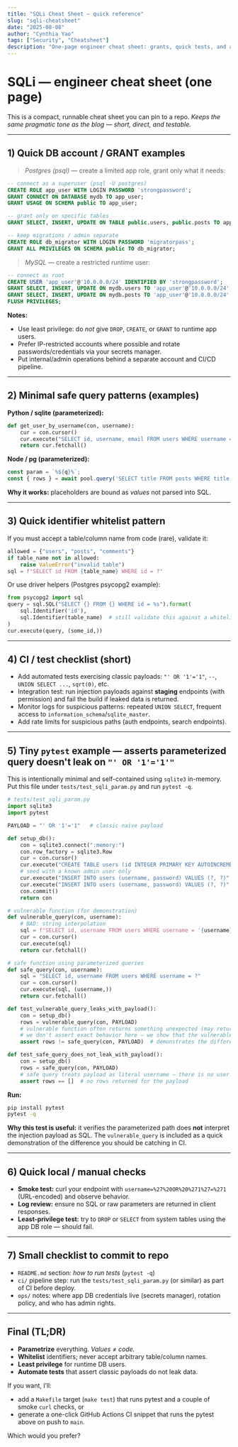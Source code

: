 ```yaml
---
title: "SQLi Cheat Sheet — quick reference"
slug: "sqli-cheatsheet"
date: "2025-08-08"
author: "Cynthia Yao"
tags: ["Security", "Cheatsheet"]
description: "One-page engineer cheat sheet: grants, quick tests, and a tiny pytest that checks a parameterized query doesn't leak on a classic payload."
---
```


# SQLi — engineer cheat sheet (one page)

This is a compact, runnable cheat sheet you can pin to a repo. *Keeps the same pragmatic tone as the blog — short, direct, and testable.*

---

## 1) Quick DB account / GRANT examples

> *Postgres (psql)* — create a limited app role, grant only what it needs:

```sql
-- connect as a superuser (psql -U postgres)
CREATE ROLE app_user WITH LOGIN PASSWORD 'strongpassword';
GRANT CONNECT ON DATABASE mydb TO app_user;
GRANT USAGE ON SCHEMA public TO app_user;

-- grant only on specific tables
GRANT SELECT, INSERT, UPDATE ON TABLE public.users, public.posts TO app_user;

-- keep migrations / admin separate
CREATE ROLE db_migrator WITH LOGIN PASSWORD 'migratorpass';
GRANT ALL PRIVILEGES ON SCHEMA public TO db_migrator;
````

> *MySQL* — create a restricted runtime user:

```sql
-- connect as root
CREATE USER 'app_user'@'10.0.0.0/24' IDENTIFIED BY 'strongpassword';
GRANT SELECT, INSERT, UPDATE ON mydb.users TO 'app_user'@'10.0.0.0/24';
GRANT SELECT, INSERT, UPDATE ON mydb.posts TO 'app_user'@'10.0.0.0/24';
FLUSH PRIVILEGES;
```

**Notes:**

* Use least privilege: do *not* give `DROP`, `CREATE`, or `GRANT` to runtime app users.
* Prefer IP-restricted accounts where possible and rotate passwords/credentials via your secrets manager.
* Put internal/admin operations behind a separate account and CI/CD pipeline.

---

## 2) Minimal safe query patterns (examples)

**Python / sqlite (parameterized):**

```py
def get_user_by_username(con, username):
    cur = con.cursor()
    cur.execute("SELECT id, username, email FROM users WHERE username = ?", (username,))
    return cur.fetchall()
```

**Node / pg (parameterized):**

```js
const param = `%${q}%`;
const { rows } = await pool.query('SELECT title FROM posts WHERE title LIKE $1', [param]);
```

**Why it works:** placeholders are bound as *values* not parsed into SQL.

---

## 3) Quick identifier whitelist pattern

If you must accept a table/column name from code (rare), validate it:

```py
allowed = {"users", "posts", "comments"}
if table_name not in allowed:
    raise ValueError("invalid table")
sql = f"SELECT id FROM {table_name} WHERE id = ?"
```

Or use driver helpers (Postgres psycopg2 example):

```py
from psycopg2 import sql
query = sql.SQL("SELECT {} FROM {} WHERE id = %s").format(
    sql.Identifier('id'),
    sql.Identifier(table_name)  # still validate this against a whitelist
)
cur.execute(query, (some_id,))
```

---

## 4) CI / test checklist (short)

* Add automated tests exercising classic payloads: `"' OR '1'='1"`, `--`, `UNION SELECT ...`, `sqrt(0)`, etc.
* Integration test: run injection payloads against **staging** endpoints (with permission) and fail the build if leaked data is returned.
* Monitor logs for suspicious patterns: repeated `UNION SELECT`, frequent access to `information_schema`/`sqlite_master`.
* Add rate limits for suspicious paths (auth endpoints, search endpoints).

---

## 5) Tiny `pytest` example — asserts parameterized query doesn't leak on `"' OR '1'='1'"`

This is intentionally minimal and self-contained using `sqlite3` in-memory. Put this file under `tests/test_sqli_param.py` and run `pytest -q`.

```py
# tests/test_sqli_param.py
import sqlite3
import pytest

PAYLOAD = "' OR '1'='1"   # classic naive payload

def setup_db():
    con = sqlite3.connect(":memory:")
    con.row_factory = sqlite3.Row
    cur = con.cursor()
    cur.execute("CREATE TABLE users (id INTEGER PRIMARY KEY AUTOINCREMENT, username TEXT, password TEXT)")
    # seed with a known admin user only
    cur.execute("INSERT INTO users (username, password) VALUES (?, ?)", ("admin", "s3cr3t"))
    cur.execute("INSERT INTO users (username, password) VALUES (?, ?)", ("guest", "password"))
    con.commit()
    return con

# vulnerable function (for demonstration)
def vulnerable_query(con, username):
    # BAD: string interpolation
    sql = f"SELECT id, username FROM users WHERE username = '{username}'"
    cur = con.cursor()
    cur.execute(sql)
    return cur.fetchall()

# safe function using parameterized queries
def safe_query(con, username):
    sql = "SELECT id, username FROM users WHERE username = ?"
    cur = con.cursor()
    cur.execute(sql, (username,))
    return cur.fetchall()

def test_vulnerable_query_leaks_with_payload():
    con = setup_db()
    rows = vulnerable_query(con, PAYLOAD)
    # vulnerable function often returns something unexpected (may return rows)
    # we don't assert exact behavior here — we show that the vulnerable path is different from safe path
    assert rows != safe_query(con, PAYLOAD)  # demonstrates the difference

def test_safe_query_does_not_leak_with_payload():
    con = setup_db()
    rows = safe_query(con, PAYLOAD)
    # safe query treats payload as literal username — there is no user with that exact string
    assert rows == []  # no rows returned for the payload
```

**Run:**

```bash
pip install pytest
pytest -q
```

**Why this test is useful:** it verifies the parameterized path does **not** interpret the injection payload as SQL. The `vulnerable_query` is included as a quick demonstration of the difference you should be catching in CI.

---

## 6) Quick local / manual checks

* **Smoke test:** curl your endpoint with `username=%27%20OR%20%271%27=%271` (URL-encoded) and observe behavior.
* **Log review:** ensure no SQL or raw parameters are returned in client responses.
* **Least-privilege test:** try to `DROP` or `SELECT` from system tables using the app DB role — should fail.

---

## 7) Small checklist to commit to repo

* `README.md` section: *how to run tests* (`pytest -q`)
* `ci/` pipeline step: run the `tests/test_sqli_param.py` (or similar) as part of CI before deploy.
* `ops/` notes: where app DB credentials live (secrets manager), rotation policy, and who has admin rights.

---

## Final (TL;DR)

* **Parametrize** everything. *Values ≠ code.*
* **Whitelist** identifiers; never accept arbitrary table/column names.
* **Least privilege** for runtime DB users.
* **Automate tests** that assert classic payloads do not leak data.

If you want, I’ll:

* add a `Makefile` target (`make test`) that runs pytest and a couple of smoke `curl` checks, or
* generate a one-click GitHub Actions CI snippet that runs the pytest above on push to `main`.

Which would you prefer?

```
```
